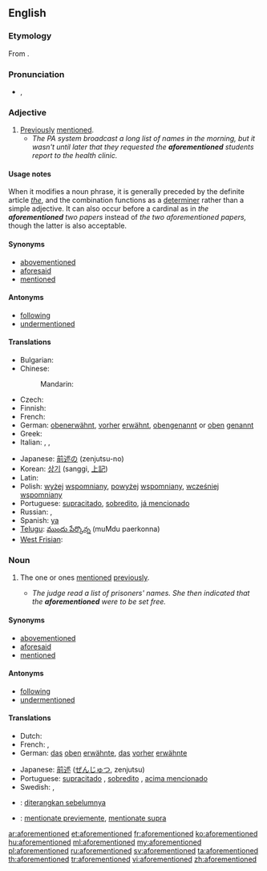 ==English==

===Etymology===
From {{prefix|afore|mentioned}}.

===Pronunciation===
* {{a|UK}} {{IPA|/əˌfoː(ɹ)ˈmɛn.ʃənd/}}, {{X-SAMPA|/@%fo:(r)"mEn.S@nd/}}

===Adjective===
{{en-adj|-}}

# [[previously|Previously]] [[mention]]ed.
#* ''The PA system broadcast a long list of names in the morning, but it wasn't until later that they requested the '''aforementioned''' students report to the health clinic.''

====Usage notes====
When it modifies a noun phrase, it is generally preceded by the definite article ''[[the]]'', and the combination functions as a [[determiner]] rather than a simple adjective. It can also occur before a cardinal as in ''the '''aforementioned''' two papers'' instead of ''the two aforementioned papers,'' though the latter is also acceptable.

====Synonyms====
* [[abovementioned]]
* [[aforesaid]]
* [[mentioned]]

====Antonyms====
* [[following]]
* [[undermentioned]]

====Translations====
{{trans-top|previously mentioned}}
* Bulgarian: {{t|bg|гореспоменат}}
* Chinese:
*: Mandarin: {{t-|cmn|上述|alt=上述的|tr=shàngshù de|sc=Hani}}
* Czech: {{t|cs|výše vzpomínaný}}
* Finnish: {{t-|fi|edellä mainittu}}
* French: {{t|fr|susmentionné}}
* German: [[obenerwähnt]], [[vorher]] [[erwähnt]], [[obengenannt]] or [[oben]] [[genannt]]
* Greek: {{t|el|προαναφερθείς|tr=proanafertheís|sc=Grek}}
* Italian: {{t+|it|suddetto|m}}, {{t-|it|suddetta|f}}, {{t-|it|sopraccennato}}
{{trans-mid}}
* Japanese: [[前述の]] (zenjutsu-no)
* Korean: [[상기]] (sanggi, [[上記]])
* Latin: {{t|la|supradictus|m}}
* Polish: [[wyżej]] [[wspomniany]], [[powyżej]] [[wspomniany]], [[wcześniej]] [[wspomniany]]
* Portuguese: [[supracitado]], [[sobredito]], [[já mencionado]]
* Russian: {{t|ru|вышеупомянутый|tr=vyšeupom'ánutyj}}, {{t|ru|вышесказанный}}
* Spanish: [[ya]] {{t|es|mencionado}}
* [[Telugu]]: [[ముందు పేర్కొన్న]] (muMdu paerkonna)
* [[West Frisian]]: {{t-|fy|niisneamd|xs=West Frisian}}
{{trans-bottom}}

===Noun===
{{en-noun|-}}

# {{uncountable}} The one or ones [[mention]]ed [[previously]].
#* ''The judge read a list of prisoners' names.  She then indicated that the '''aforementioned''' were to be set free.''

====Synonyms====
* [[abovementioned]]
* [[aforesaid]]
* [[mentioned]]

====Antonyms====
* [[following]]
* [[undermentioned]]

====Translations====
{{trans-top|one or ones mentioned previously}}
* Dutch: {{t|nl|eerder vernoemde}}
* French: {{t+|fr|suscité}},  {{t+|fr|ledit}}
* German: [[das]] [[oben]] [[erwähnte]], [[das]] [[vorher]] [[erwähnte]]
{{trans-mid}}
* Japanese: [[前述]] ([[ぜんじゅつ]], zenjutsu)
* Portuguese: [[supracitado]] {{m}}, [[sobredito]] {{m}}, [[acima mencionado]] {{m}}
* Swedish: {{t|sv|förutnämnda}}, {{t|sv|tidigare}} {{t|sv|nämnda}}
{{trans-bottom}}

{{checktrans}}
* {{ttbc|id}}: [[diterangkan sebelumnya]]
* {{ttbc|ia}}: [[mentionate previemente]], [[mentionate supra]]

[[ar:aforementioned]]
[[et:aforementioned]]
[[fr:aforementioned]]
[[ko:aforementioned]]
[[hu:aforementioned]]
[[ml:aforementioned]]
[[my:aforementioned]]
[[pl:aforementioned]]
[[ru:aforementioned]]
[[sv:aforementioned]]
[[ta:aforementioned]]
[[th:aforementioned]]
[[tr:aforementioned]]
[[vi:aforementioned]]
[[zh:aforementioned]]